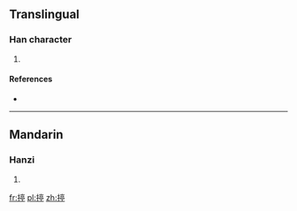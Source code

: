 ==Translingual==

===Han character===
{{Han char|rn=64|rad=手|as=09|sn=12|four=5002<sub>1</sub>|canj=手卜口弓 (QYRN)|ids=⿰[[扌]][[亭]]}}

# {{defn|Han|sort=手09}}

====References====
* {{Han ref|kx=0443.240|dkj=12382|dj=0794.240|hdz=31922.100|uh=63E8|ud=25576|bh=D957|bd=55639}}

----

==Mandarin==

===Hanzi===
{{cmn-hanzi|pin=[[chéng]] ([[cheng2]])|wg=ch'eng<sup>2</sup>}}

# {{defn|lang=cmn|sort=手09}}

[[fr:揨]]
[[pl:揨]]
[[zh:揨]]